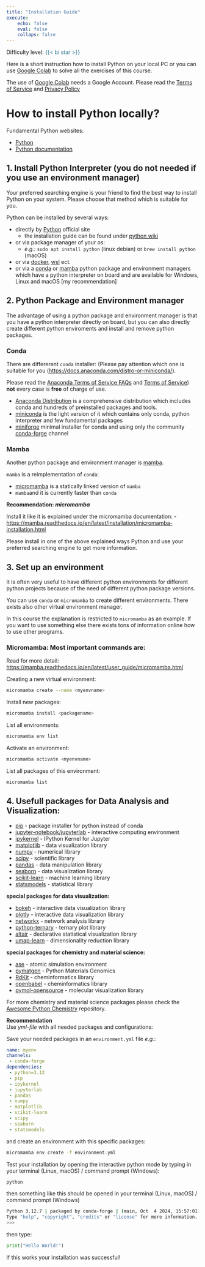 ```yaml
---
title: "Installation Guide"
execute:
    echo: false
    eval: false
    collaps: false
---
```

Difficulty level: <span style="color:#2B7492">{{< bi star >}} </span>

Here is a short instruction how to install Python on your local PC or you can use [Google Colab](https://colab.research.google.com) to solve all the exercises of this course.

:::{.callout-information}
The use of [Google Colab](https://colab.research.google.com) needs a Google Account. Please read the [Terms of Service](https://research.google.com/colaboratory/tos_v5.html) and [Privacy Policy](https://policies.google.com/privacy)
:::


# How to install Python locally? {.unnumbered}


Fundamental Python websites:

- [Python](https://www.python.org) 
- [Python documentation](https://www.python.org/doc/)


## 1. Install Python Interpreter (you do not needed if you use an environment manager) {.unnumbered} 


Your preferred searching engine is your friend to find the best way to install Python on your system.
Please choose that method which is suitable for you.


Python can be installed by several ways:



- directly by [Python](https://www.python.org/downloads/) official site 
    - the installation guide can be found under [python wiki](https://wiki.python.org/moin/BeginnersGuide/Download)
- or via package manager of your os: 
    - *e.g.:* `sudo apt install python` (linux debian) or `brew install python` (macOS)
- or via [docker](https://www.docker.com/), [wsl](https://learn.microsoft.com/de-de/windows/wsl/install) ect.
- or via a [conda](https://docs.conda.io/projects/conda/en/latest/index.html) or [mamba](https://mamba.readthedocs.io/en/latest/index.html) python package and environment managers which have a python interpreter on board and are available for Windows, Linux and macOS [my recommendation]



## 2. Python Package and Environment manager {.unnumbered}


The advantage of using a python package and environment manager is that you have a python interpreter directly on board, but you can also directly create different python enviroments and install and remove python packages.


### Conda {.unnumbered}


There are differerent `conda` installer:
(Please pay attention which one is suitable for you ([https://docs.anaconda.com/distro-or-miniconda/](https://docs.anaconda.com/distro-or-miniconda/)).

:::{.callout-warning}
Please read the [Anaconda Terms of Service FAQs](https://www.anaconda.com/pricing/terms-of-service-faqs) and [Terms of Service](https://legal.anaconda.com/policies/en/)) **not** every case is **free** of charge of use. 

:::


- [Anaconda Distribution](https://docs.anaconda.com/anaconda/install/) is a comprehensive distribution which includes conda and hundreds of preinstalled packages and tools.
- [miniconda](https://docs.anaconda.com/free/miniconda/index.html) is the light version of it which contains only conda, python interpreter and few fundamental packages
- [miniforge](https://github.com/conda-forge/miniforge) minimal installer for conda and using only the community [conda-forge](https://conda-forge.org/) channel



### Mamba {.unnumbered}


Another python package and environment manager is [mamba](https://mamba.readthedocs.io/en/latest/index.html).

`mamba` is a reimplementation of `conda`:

 - [micromamba](https://mamba.readthedocs.io/en/latest/installation/micromamba-installation.html) is a statically linked version of `mamba` 
 - `mamba`and it is currently faster than `conda`


:::{.callout-tip}
 **Recommendation: *micromamba* ** <br>

Install it like it is explained under the micromamba documentation:
- [https://mamba.readthedocs.io/en/latest/installation/micromamba-installation.html](https://mamba.readthedocs.io/en/latest/installation/micromamba-installation.html)
:::


Please install in one of the above explained ways Python and use your preferred searching engine to get more information.


## 3. Set up an environment {.unnumbered}

It is often very useful to have different python environments for different python projects because of the need of different python package versions.

You can use `conda` or `micromamba` to create different environments. There exists also other virtual environment manager.

In this course the explanation is restricted to `micromamba` as an example. If you want to use something else there exists tons of information online how to use other programs.




### Micromamba: Most important commands are: {.unnumbered}


Read for more detail: [https://mamba.readthedocs.io/en/latest/user_guide/micromamba.html](https://mamba.readthedocs.io/en/latest/user_guide/micromamba.html)



Creating a new virtual environment:


```bash
micromamba create --name <myenvname>
```


Install new packages:


```bash
micromamba install <packagename>
```


List all environments:


```bash
micromamba env list
```


Activate an environment:


```bash
micromamba activate <myenvname>
```


List all packages of this environment:


```bash
micromamba list
```


## 4. Usefull packages for Data Analysis and Visualization:  {.unnumbered}
- [pip](https://packaging.python.org/en/latest/guides/tool-recommendations/) - package installer for python instead of conda
- [jupyter-notebook/jupyterlab](https://jupyter.org/) - interactive computing environment
- [ipykernel](https://pypi.org/project/ipykernel/) - IPython Kernel for Jupyter
- [matplotlib](https://matplotlib.org) - data visualization library
- [numpy](https://numpy.org) - numerical library
- [scipy](https://docs.scipy.org/doc/scipy/reference/) - scientific library
- [pandas](https://pandas.pydata.org/docs/) - data manipulation library
- [seaborn](https://seaborn.pydata.org/examples/index.html) - data visualization library
- [scikit-learn](https://scikit-learn.org/stable/) - machine learning library
- [statsmodels](https://www.statsmodels.org/stable/index.html) - statistical library

**special packages for data visualization:**

- [bokeh](https://docs.bokeh.org/en/latest/index.html) - interactive data visualization library
- [plotly](https://plotly.com/python/) - interactive data visualization library
- [networkx](https://networkx.org/documentation/stable/) - network analysis library
- [python-ternary](https://python-ternary.readthedocs.io/en/latest/) - ternary plot library
- [altair](https://altair-viz.github.io/) - declarative statistical visualization library
- [umap-learn](https://umap-learn.readthedocs.io/en/latest/) - dimensionality reduction library

**special packages for chemistry and material science:**

- [ase](https://wiki.fysik.dtu.dk/ase/) - atomic simulation environment
- [pymatgen](https://pymatgen.org/) - Python Materials Genomics
- [RdKit](https://www.rdkit.org/docs/index.html) - cheminformatics library
- [openbabel](https://openbabel.org/index.html) - cheminformatics library
- [pymol-opensource](https://pymol.org/#opensource) - molecular visualization library

For more chemistry and material science packages please check the [Awesome Python Chemistry](https://github.com/lmmentel/awesome-python-chemistry) repository.




:::{.callout-tip}
**Recommendation** <br> 
Use *yml-file* with all needed packages and configurations:
:::


Save your needed packages in an `environment.yml` file *e.g.*:


 ```yml
 name: myenv
channels:
  - conda-forge
dependencies:
  - python=3.12
  - pip
  - ipykernel
  - jupyterlab
  - pandas
  - numpy
  - matplotlib
  - scikit-learn
  - scipy
  - seaborn
  - statsmodels
 ```


and create an environment with this specific packages:


```bash
micromamba env create -f environment.yml
```


Test your installation by opening the interactive python mode by typing in your terminal (Linux, macOS) / command prompt (Windows):



```bash
python
``` 


then something like this should be opened in your terminal (Linux, macOS) / command prompt (Windows)

```bash
Python 3.12.7 | packaged by conda-forge | (main, Oct  4 2024, 15:57:01) [Clang 17.0.6 ] on darwin
Type "help", "copyright", "credits" or "license" for more information.
>>> 
```


then type:


```python
print("Hello World!")
```

If this works your installation was successful!